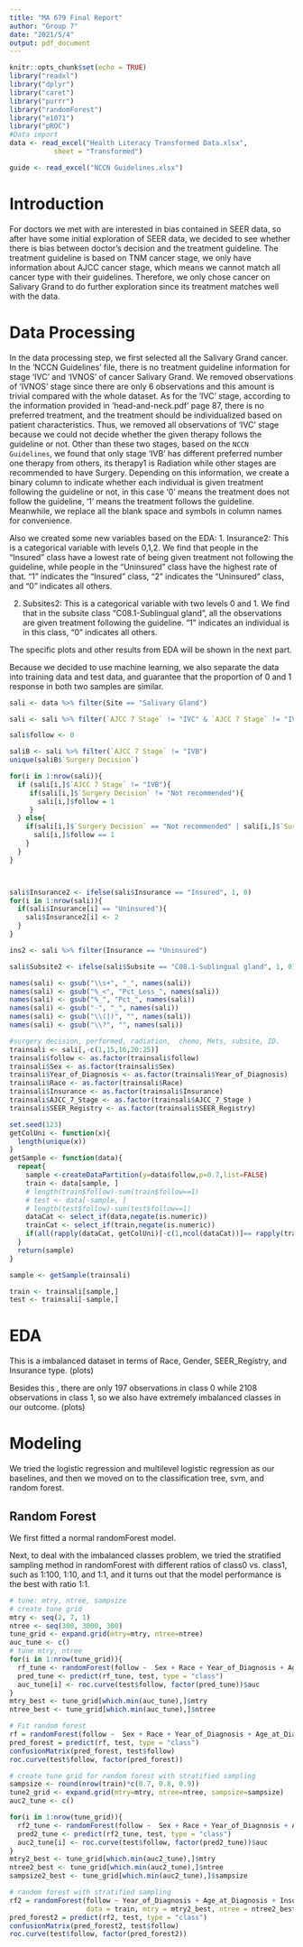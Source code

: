 ```yaml
---
title: "MA 679 Final Report"
author: "Group 7"
date: "2021/5/4"
output: pdf_document
---
```


```r
knitr::opts_chunk$set(echo = TRUE)
library("readxl")
library("dplyr")
library("caret")
library("purrr")
library("randomForest")
library("e1071")
library("pROC")
#Data import
data <- read_excel("Health Literacy Transformed Data.xlsx", 
           sheet = "Transformed")

guide <- read_excel("NCCN Guidelines.xlsx")
```

# Introduction

For doctors we met with are interested in bias contained in SEER data, so after have some initial exploration of SEER data, we decided to see whether there is bias between doctor's decision and the treatment guideline. The treatment guideline is based on TNM cancer stage, we only have information about AJCC cancer stage, which means we cannot match all cancer type with their guidelines. Therefore, we only chose cancer on Salivary Grand to do further exploration since its treatment matches well with the data.

# Data Processing

In the data processing step, we first selected all the Salivary Grand cancer. In the 'NCCN Guidelines' file, there is no treatment guideline information for stage 'IVC' and 'IVNOS' of cancer Salivary Grand. We removed observations of 'IVNOS' stage since there are only 6 observations and this amount is trivial compared with the whole dataset. As for the 'IVC' stage, according to the information provided in 'head-and-neck.pdf' page 87, there is no preferred treatment, and the treatment should be individualized based on patient characteristics. Thus, we removed all observations of 'IVC' stage because we could not decide whether the given therapy follows the guideline or not. Other than these two stages, based on the `NCCN Guidelines`, we found that only stage 'IVB' has different preferred number one therapy from others, its therapy1 is Radiation while other stages are recommended to have Surgery. Depending on this information, we create a binary column to indicate whether each individual is given treatment following the guideline or not, in this case '0' means the treatment does not follow the guideline, '1' means the treatment follows the guideline. Meanwhile, we replace all the blank space and symbols in column names for convenience.

Also we created some new variables based on the EDA:
1. Insurance2: This is a categorical variable with levels 0,1,2. We find that people in the "Insured" class have a lowest rate of being given treatment not following the guideline, while people in the "Uninsured" class have the highest rate of that. "1" indicates the "Insured" class, "2" indicates the "Uninsured" class, and "0" indicates all others.

2. Subsites2: This is a categorical variable with two levels 0 and 1. We find that in the subsite class "C08.1-Sublingual gland", all the observations are given treatment following the guideline. "1" indicates an individual is in this class, "0" indicates all others. 

The specific plots and other results from EDA will be shown in the next part.

Because we decided to use machine learning, we also separate the data into training data and test data, and guarantee that the proportion of 0 and 1 response in both two samples are similar.

```r
sali <- data %>% filter(Site == "Salivary Gland")

sali <- sali %>% filter(`AJCC 7 Stage` != "IVC" & `AJCC 7 Stage` != "IVNOS")

sali$follow <- 0

saliB <- sali %>% filter(`AJCC 7 Stage` != "IVB")
unique(saliB$`Surgery Decision`)

for(i in 1:nrow(sali)){
  if (sali[i,]$`AJCC 7 Stage` != "IVB"){
     if(sali[i,]$`Surgery Decision` != "Not recommended"){
       sali[i,]$follow = 1
     }
  } else{
    if(sali[i,]$`Surgery Decision` == "Not recommended" | sali[i,]$`Surgery Decision` == "Not recommended, contraindicated due to              other cond; autopsy only (1973-2002)") {
      sali[i,]$follow == 1
    }
  }
}



sali$Insurance2 <- ifelse(sali$Insurance == "Insured", 1, 0)
for(i in 1:nrow(sali)){
  if(sali$Insurance[i] == "Uninsured"){
    sali$Insurance2[i] <- 2
  }
}

ins2 <- sali %>% filter(Insurance == "Uninsured")

sali$Subsite2 <- ifelse(sali$Subsite == "C08.1-Sublingual gland", 1, 0)
```

```r
names(sali) <- gsub("\\s+", "_", names(sali))
names(sali) <- gsub("%_<", "Pct_Less_", names(sali))
names(sali) <- gsub("%_", "Pct_", names(sali))
names(sali) <- gsub("-", "_", names(sali))
names(sali) <- gsub("\\(|)", "", names(sali))
names(sali) <- gsub("\\?", "", names(sali))
```

```r
#surgery decision, performed, radiation,  chemo, Mets, subsite, ID.
trainsali <- sali[,-c(1,15,16,20:25)]
trainsali$follow <- as.factor(trainsali$follow)
trainsali$Sex <- as.factor(trainsali$Sex)
trainsali$Year_of_Diagnosis <- as.factor(trainsali$Year_of_Diagnosis)
trainsali$Race <- as.factor(trainsali$Race)
trainsali$Insurance <- as.factor(trainsali$Insurance)
trainsali$AJCC_7_Stage <- as.factor(trainsali$AJCC_7_Stage )
trainsali$SEER_Registry <- as.factor(trainsali$SEER_Registry)

set.seed(123)
getColUni <- function(x){
  length(unique(x))
} 
getSample <- function(data){
  repeat{
    sample <-createDataPartition(y=data$follow,p=0.7,list=FALSE)
    train <- data[sample, ] 
    # length(train$follow)-sum(train$follow==1)
    # test <- data[-sample, ]
    # length(test$follow)-sum(test$follow==1)
    dataCat <- select_if(data,negate(is.numeric))
    trainCat <- select_if(train,negate(is.numeric))
    if(all(rapply(dataCat, getColUni)[-c(1,ncol(dataCat))]== rapply(trainCat, getColUni)[-c(1,ncol(trainCat))])) break
  }
  return(sample)
}

sample <- getSample(trainsali)

train <- trainsali[sample,]
test <- trainsali[-sample,]
```

# EDA
This is a imbalanced dataset in terms of Race, Gender, SEER_Registry, and Insurance type. (plots)

Besides this , there are only 197 observations in class 0 while 2108 observations in class 1, so we also have extremely imbalanced classes in our outcome. (plots)


# Modeling
We tried the logistic regression and multilevel logistic regression as our baselines, and then we moved on to the classification tree, svm, and random forest.

## Random Forest

We first fitted a normal randomForest model.


Next, to deal with the imbalanced classes problem, we tried the stratified sampling method in randomForest with different ratios of class0 vs. class1, such as 1:100, 1:10, and 1:1, and it turns out that the model performance is the best with ratio 1:1.

```r
# tune: mtry, ntree, sampsize
# create tune grid
mtry <- seq(2, 7, 1)
ntree <- seq(300, 3000, 300)
tune_grid <- expand.grid(mtry=mtry, ntree=ntree)
auc_tune <- c()
# tune mtry, ntree
for(i in 1:nrow(tune_grid)){
  rf_tune <- randomForest(follow ~  Sex + Race + Year_of_Diagnosis + Age_at_Diagnosis + Insurance2 + Lymph_Nodes+ Subsite2 + AJCC_7_Stage, data = train, mtry = tune_grid$mtry[i], ntree = tune_grid$ntree[i])
  pred_tune <- predict(rf_tune, test, type = "class")
  auc_tune[i] <- roc.curve(test$follow, factor(pred_tune))$auc
}
mtry_best <- tune_grid[which.min(auc_tune),]$mtry
ntree_best <- tune_grid[which.min(auc_tune),]$ntree
```

```r
# Fit random forest
rf = randomForest(follow ~  Sex + Race + Year_of_Diagnosis + Age_at_Diagnosis + Insurance2 + Lymph_Nodes+ Subsite2 + AJCC_7_Stage, data = train, mtry=mtry_best, ntree=ntree_best)
pred_forest = predict(rf, test, type = "class")
confusionMatrix(pred_forest, test$follow)
roc.curve(test$follow, factor(pred_forest))
```

```r
# create tune grid for random forest with stratified sampling
sampsize <- round(nrow(train)*c(0.7, 0.8, 0.9))
tune2_grid <- expand.grid(mtry=mtry, ntree=ntree, sampsize=sampsize)
auc2_tune <- c()

for(i in 1:nrow(tune_grid)){
  rf2_tune <- randomForest(follow ~  Sex + Race + Year_of_Diagnosis + Age_at_Diagnosis + Insurance2 + Lymph_Nodes+ Subsite2 + AJCC_7_Stage, data = train, mtry = tune_grid$mtry[i], ntree = tune_grid$ntree[i], sampsize = tune_grid$sampsize[i])
  pred2_tune <- predict(rf2_tune, test, type = "class")
  auc2_tune[i] <- roc.curve(test$follow, factor(pred2_tune))$auc
}
mtry2_best <- tune_grid[which.min(auc2_tune),]$mtry
ntree2_best <- tune_grid[which.min(auc2_tune),]$ntree
sampsize2_best <- tune_grid[which.min(auc2_tune),]$sampsize
```

```r
# random forest with stratified sampling
rf2 = randomForest(follow ~ Year_of_Diagnosis + Age_at_Diagnosis + Insurance2 + Lymph_Nodes + Subsite2 + AJCC_7_Stage + Sex + Race,
                   data = train, mtry = mtry2_best, ntree = ntree2_best, sampsize = sampsize2_best,strata = train$follow)
pred_forest2 = predict(rf2, test, type = "class")
confusionMatrix(pred_forest2, test$follow)
roc.curve(test$follow, factor(pred_forest2))
```
